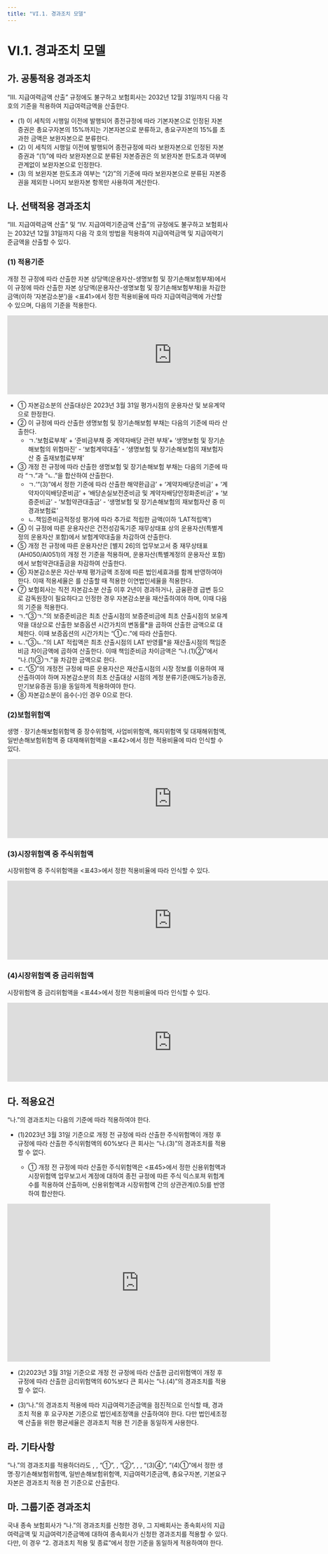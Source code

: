 ```yaml
---
title: "VI.1. 경과조치 모델"
---
```

# VI.1. 경과조치 모델

## 가. 공통적용 경과조치
“Ⅲ. 지급여력금액 산출” 규정에도 불구하고 보험회사는 2032년 12월 31일까지 다음 각 호의 기준을 적용하여 지급여력금액을 산출한다.

- (1) 이 세칙의 시행일 이전에 발행되어 종전규정에 따라 기본자본으로 인정된 자본증권은 총요구자본의 15%까지는 기본자본으로 분류하고, 총요구자본의 15%를 초과한 금액은 보완자본으로 분류한다.
- (2) 이 세칙의 시행일 이전에 발행되어 종전규정에 따라 보완자본으로 인정된 자본증권과 “(1)”에 따라 보완자본으로 분류된 자본증권은 <OverlayDemo id="320_마"/>의 보완자본 한도초과 여부에 관계없이 보완자본으로 인정한다.
- (3) <OverlayDemo id="320_마"/>의 보완자본 한도초과 여부는 “(2)”의 기준에 따라 보완자본으로 분류된 자본증권을 제외한 나머지 보완자본 항목만 사용하여 계산한다.

## 나. 선택적용 경과조치
“Ⅲ. 지급여력금액 산출” 및 “Ⅳ. 지급여력기준금액 산출”의 규정에도 불구하고 보험회사는 2032년 12월 31일까지 다음 각 호의 방법을 적용하여 지급여력금액 및 지급여력기준금액을 산출할 수 있다.

### (1) 적용기준
 개정 전 규정에 따라 산출한 자본 상당액(운용자산-생명보험 및 장기손해보험부채)에서 이 규정에 따라 산출한 자본 상당액(운용자산-생명보험 및 장기손해보험부채)을 차감한 금액(이하 ‘자본감소분’)을 \<표41>에서 정한 적용비율에 따라 지급여력금액에 가산할 수 있으며, 다음의 기준을 적용한다.

<center>
<iframe
  width="750"
  height="180"
  frameborder="0"
  scrolling="no"
  title=""
  src="https://docs.google.com/spreadsheets/d/e/2PACX-1vS0XRomFHnFmSo7g5AGXULeCeBGUf4mrVYenxp2H2P7I7IMCOJ8lI8uX8m4fx90J6jPhlnD58ATQPYa/pubhtml?gid=319079765&amp;single=true&amp;widget=true&amp;headers=false">
</iframe>
</center>

- ① 자본감소분의 산출대상은 2023년 3월 31일 평가시점의 운용자산 및 보유계약으로 한정한다.
- ② 이 규정에 따라 산출한 생명보험 및 장기손해보험 부채는 다음의 기준에 따라 산출한다.
  - ㄱ.‘보험료부채’ + ‘준비금부채 중 계약자배당 관련 부채’+ ‘생명보험 및 장기손해보험의 위험마진’ - ‘보험계약대출’ - ‘생명보험 및 장기손해보험의 재보험자산 중 출재보험료부채’
- ③ 개정 전 규정에 따라 산출한 생명보험 및 장기손해보험 부채는 다음의 기준에 따라 “ㄱ.”과 “ㄴ.”을 합산하여 산출한다.
  - ㄱ.‘<OverlayDemo id="320_다"/>“(3)”에서 정한 기준에 따라 산출한 해약환급금’ + ‘계약자배당준비금’ + ‘계약자이익배당준비금’ + ‘배당손실보전준비금 및 계약자배당안정화준비금’ + ‘보증준비금’ - ‘보험약관대출금’ - ‘생명보험 및 장기손해보험의 재보험자산 중 미경과보험료’
  - ㄴ.책임준비금적정성 평가에 따라 추가로 적립한 금액(이하 ‘LAT적립액’)
- ④ 이 규정에 따른 운용자산은 건전성감독기준 재무상태표 상의 운용자산(특별계정의 운용자산 포함)에서 보험계약대출을 차감하여 산출한다.
- ⑤ 개정 전 규정에 따른 운용자산은 [별지 26]의 업무보고서 중 재무상태표(AH050/AI051)의 개정 전 기준을 적용하며, 운용자산(특별계정의 운용자산 포함)에서 보험약관대출금을 차감하여 산출한다.
- ⑥ 자본감소분은 자산·부채 평가금액 조정에 따른 법인세효과를 함께 반영하여야 한다. 이때 적용세율은 <OverlayDemo id="223_바"/>를 산출할 때 적용한 이연법인세율을 적용한다.
- ⑦ 보험회사는 직전 자본감소분 산출 이후 2년이 경과하거나, 금융환경 급변 등으로 감독원장이 필요하다고 인정한 경우 자본감소분을 재산출하여야 하며, 이때 다음의 기준을 적용한다.
 - ㄱ.“③ㄱ.”의 보증준비금은 최초 산출시점의 보증준비금에 최초 산출시점의 보유계약을 대상으로 산출한 보증옵션 시간가치의 변동률*을 곱하여 산출한 금액으로 대체한다. 이때 보증옵션의 시간가치는 <OverlayDemo id="232_나6"/>“①ㄷ.”에 따라 산출한다.
 - ㄴ.“③ㄴ.”의 LAT 적립액은 최초 산출시점의 LAT 반영률*을 재산출시점의 책임준비금 차이금액에 곱하여 산출한다. 이때 책임준비금 차이금액은 “나.(1)②”에서 “나.(1)③ㄱ.”을 차감한 금액으로 한다.
 - ㄷ.“⑤”의 개정전 규정에 따른 운용자산은 재산출시점의 시장 정보를 이용하여 재산출하여야 하며 자본감소분의 최초 산출대상 시점의 계정 분류기준(매도가능증권, 만기보유증권 등)을 동일하게 적용하여야 한다.
- ⑧ 자본감소분이 음수(-)인 경우 0으로 한다.

### (2)보험위험액
생명ㆍ장기손해보험위험액 중 장수위험액, 사업비위험액, 해지위험액 및 대재해위험액, 일반손해보험위험액 중 대재해위험액을 \<표42>에서 정한 적용비율에 따라 인식할 수 있다.

<center>
<iframe
  width="750"
  height="180"
  frameborder="0"
  scrolling="no"
  title=""
  src="https://docs.google.com/spreadsheets/d/e/2PACX-1vS0XRomFHnFmSo7g5AGXULeCeBGUf4mrVYenxp2H2P7I7IMCOJ8lI8uX8m4fx90J6jPhlnD58ATQPYa/pubhtml?gid=1115729218&amp;single=true&amp;widget=true&amp;headers=false">
</iframe>
</center>

### (3)시장위험액 중 주식위험액
시장위험액 중 주식위험액을 \<표43>에서 정한 적용비율에 따라 인식할 수 있다.

<center>
<iframe
  width="750"
  height="180"
  frameborder="0"
  scrolling="no"
  title=""
  src="https://docs.google.com/spreadsheets/d/e/2PACX-1vS0XRomFHnFmSo7g5AGXULeCeBGUf4mrVYenxp2H2P7I7IMCOJ8lI8uX8m4fx90J6jPhlnD58ATQPYa/pubhtml?gid=541255352&amp;single=true&amp;widget=true&amp;headers=false">
</iframe>
</center>

### (4)시장위험액 중 금리위험액
시장위험액 중 금리위험액을 \<표44>에서 정한 적용비율에 따라 인식할 수 있다.

<center>
<iframe
  width="750"
  height="180"
  frameborder="0"
  scrolling="no"
  title=""
  src="https://docs.google.com/spreadsheets/d/e/2PACX-1vS0XRomFHnFmSo7g5AGXULeCeBGUf4mrVYenxp2H2P7I7IMCOJ8lI8uX8m4fx90J6jPhlnD58ATQPYa/pubhtml?gid=1042535229&amp;single=true&amp;widget=true&amp;headers=false">
</iframe>
</center>

## 다. 적용요건
“나.”의 경과조치는 다음의 기준에 따라 적용하여야 한다.

- (1)2023년 3월 31일 기준으로 개정 전 규정에 따라 산출한 주식위험액이 개정 후 규정에 따라 산출한 주식위험액의 60%보다 큰 회사는 “나.(3)”의 경과조치를 적용할 수 없다.

  - ① 개정 전 규정에 따라 산출한 주식위험액은 \<표45>에서 정한 신용위험액과 시장위험액 업무보고서 계정에 대하여 종전 규정에 따른 주식 익스포져 위험계수를 적용하여 산출하며, 신용위험액과 시장위험액 간의 상관관계(0.5)를 반영하여 합산한다.

<center>
<iframe
  width="600"
  height="360"
  frameborder="0"
  scrolling="no"
  title=""
  src="https://docs.google.com/spreadsheets/d/e/2PACX-1vS0XRomFHnFmSo7g5AGXULeCeBGUf4mrVYenxp2H2P7I7IMCOJ8lI8uX8m4fx90J6jPhlnD58ATQPYa/pubhtml?gid=986715425&amp;single=true&amp;widget=true&amp;headers=false">
</iframe>
</center>

- (2)2023년 3월 31일 기준으로 개정 전 규정에 따라 산출한 금리위험액이 개정 후 규정에 따라 산출한 금리위험액의 60%보다 큰 회사는 “나.(4)”의 경과조치를 적용할 수 없다.

- (3)“나.”의 경과조치 적용에 따라 지급여력기준금액을 점진적으로 인식할 때, 경과조치 적용 후 요구자본 기준으로 법인세조정액을 산출하여야 한다. 다만 법인세조정액 산출을 위한 평균세율은 경과조치 적용 전 기준을 동일하게 사용한다.

## 라. 기타사항
 “나.”의 경과조치를 적용하더라도 <OverlayDemo id="233"/>, <OverlayDemo id="243"/>, <OverlayDemo id="310_다2"/>“①”, <OverlayDemo id="310_라7"/>, <OverlayDemo id="320_다1"/>“②”, <OverlayDemo id="320_다7"/>, <OverlayDemo id="320_마"/>, <OverlayDemo id="470_나"/>“(3)④”, “(4)①”에서 정한 생명·장기손해보험위험액, 일반손해보험위험액, 지급여력기준금액, 총요구자본, 기본요구자본은 경과조치 적용 전 기준으로 산출한다.

## 마. 그룹기준 경과조치
국내 종속 보험회사가 “나.”의 경과조치를 신청한 경우, 그 지배회사는 종속회사의 지급여력금액 및 지급여력기준금액에 대하여 종속회사가 신청한 경과조치를 적용할 수 있다. 다만, 이 경우 “2. 경과조치 적용 및 종료”에서 정한 기준을 동일하게 적용하여야 한다.
